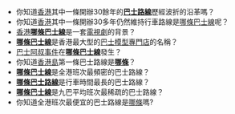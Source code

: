 *你知道[[香港|香港]]其中一條開辦30餘年的'''[[九龍巴士91M線|巴士路線]]'''歷經波折的沿革嗎？
*你知道[[香港|香港]]其中一條開辦30多年仍然維持行車路線是[[新巴13線|哪條巴士線]]呢？
*[[香港|香港]]'''[[九龍巴士8號線|哪條巴士線]]'''是一套[[八號巴士站站情|電視劇]]的背景？
*'''[[九龍巴士80M線|哪條巴士線]]'''是香港最大型的[[80M巴士專門店|巴士模型專門店]]的名稱？
*[[巴士阿叔事件|巴士阿叔事件]]在'''[[九龍巴士68X線|哪條巴士線]]'''發生？
*你知道[[香港島|香港島]]第一條巴士路線是'''[[城巴7號線|哪條]]'''？
*'''[[九龍巴士273線|哪條巴士線]]'''是全港班次最頻密的巴士路線？
*'''[[過海隧道巴士673線|哪條巴士路線]]'''是行車時間最長的巴士路線？
*'''[[九龍巴士74A線|哪條巴士線]]'''是九巴平均班次最稀疏的巴士路線？
*你知道全港班次最便宜的巴士路線是[[九龍巴士71B線|哪條]]嗎?